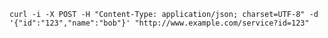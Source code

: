 ```
curl -i -X POST -H "Content-Type: application/json; charset=UTF-8" -d '{"id":"123","name":"bob"}' "http://www.example.com/service?id=123"
```